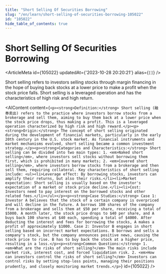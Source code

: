 ```yaml
---
title: "Short Selling Of Securities Borrowing"
slug: "/en/learn/short-selling-of-securities-borrowing-105022"
id: "105022"
hide_table_of_contents: true
---
```



# Short Selling Of Securities Borrowing

<ArticleMeta id={105022} updatedAt={'2023-10-28 20:20:21'} alias={`[]`} />
<div className='border-solid border-b border-t-0 my-4 border-[var(--ifm-color-gray-300)]' />

Short selling refers to investors selling stocks through margin financing in the hope of buying back stocks at a lower price to make a profit when the stock price falls. Short selling is a leveraged operation and has the characteristics of high risk and high return.

<AIContent content={`<p><strong>Definition:</strong> Short selling (融券卖出) refers to the practice where investors borrow stocks from a brokerage and sell them, aiming to buy them back at a lower price when the stock price drops, thus making a profit. This is a leveraged operation characterized by high risk and high reward.</p><p><strong>Origin:</strong> The concept of short selling originated during the development of financial markets, particularly in the early 20th century in the U.S. stock market. As financial instruments and market mechanisms evolved, short selling became a common investment strategy.</p><p><strong>Categories and Characteristics:</strong> Short selling can be divided into two main types: 1. <em>Naked short selling</em>, where investors sell stocks without borrowing them first, which is prohibited in many markets; 2. <em>Covered short selling</em>, where investors borrow stocks from a brokerage and then sell them, requiring collateral. Key characteristics of short selling include: <ul><li>Leverage effect: By borrowing stocks, investors can amplify their returns, but also their risks.</li><li>Market expectation: Short selling is usually based on the investor's expectation of a market or stock price decline.</li><li>Cost: Investors need to pay interest on the borrowed stocks and other related fees.</li></ul></p><p><strong>Case Studies:</strong> Case 1: Investor A believes that the stock of a certain company is overpriced and will decline in the future. A borrows 100 shares of the company from a brokerage and sells them at $50 per share, receiving a total of $5000. A month later, the stock price drops to $40 per share, and A buys back 100 shares at $40 each, spending a total of $4000. After deducting the interest and fees for borrowing the stocks, A makes a profit of approximately $1000. Case 2: Investor B engages in short selling based on incorrect market expectations. B borrows and sells a company's stock, but the company announces positive news, causing the stock price to rise. B has to buy back the stock at a higher price, resulting in a loss.</p><p><strong>Common Questions:</strong> 1. <em>What are the risks of short selling?</em> The main risks include market risk, interest cost, and forced liquidation risk. 2. <em>How can investors control the risks of short selling?</em> Investors can control risks by setting stop-loss points, managing their positions prudently, and closely monitoring market trends.</p>`} id={105022} />
